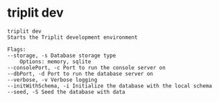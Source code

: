 # triplit dev

```
triplit dev
Starts the Triplit development environment

Flags:
--storage, -s Database storage type
    Options: memory, sqlite
--consolePort, -c Port to run the console server on
--dbPort, -d Port to run the database server on
--verbose, -v Verbose logging
--initWithSchema, -i Initialize the database with the local schema
--seed, -S Seed the database with data
```
